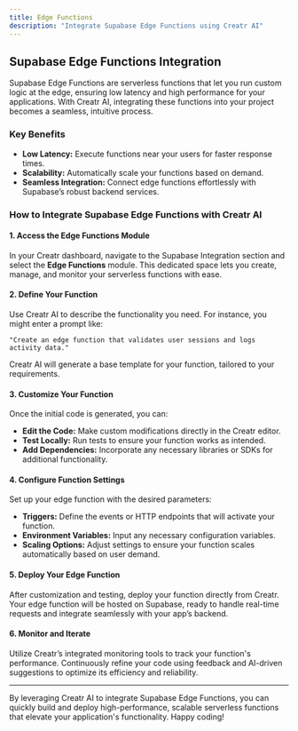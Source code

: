 ```yaml
---
title: Edge Functions
description: "Integrate Supabase Edge Functions using Creatr AI"
---
```


## Supabase Edge Functions Integration

Supabase Edge Functions are serverless functions that let you run custom logic at the edge, ensuring low latency and high performance for your applications. With Creatr AI, integrating these functions into your project becomes a seamless, intuitive process.

### Key Benefits

- **Low Latency:** Execute functions near your users for faster response times.
- **Scalability:** Automatically scale your functions based on demand.
- **Seamless Integration:** Connect edge functions effortlessly with Supabase’s robust backend services.

### How to Integrate Supabase Edge Functions with Creatr AI

#### 1. Access the Edge Functions Module
In your Creatr dashboard, navigate to the Supabase Integration section and select the **Edge Functions** module. This dedicated space lets you create, manage, and monitor your serverless functions with ease.

#### 2. Define Your Function
Use Creatr AI to describe the functionality you need. For instance, you might enter a prompt like:

```plaintext
"Create an edge function that validates user sessions and logs activity data."
```

Creatr AI will generate a base template for your function, tailored to your requirements.

#### 3. Customize Your Function
Once the initial code is generated, you can:
- **Edit the Code:** Make custom modifications directly in the Creatr editor.
- **Test Locally:** Run tests to ensure your function works as intended.
- **Add Dependencies:** Incorporate any necessary libraries or SDKs for additional functionality.

#### 4. Configure Function Settings
Set up your edge function with the desired parameters:
- **Triggers:** Define the events or HTTP endpoints that will activate your function.
- **Environment Variables:** Input any necessary configuration variables.
- **Scaling Options:** Adjust settings to ensure your function scales automatically based on user demand.

#### 5. Deploy Your Edge Function
After customization and testing, deploy your function directly from Creatr. Your edge function will be hosted on Supabase, ready to handle real-time requests and integrate seamlessly with your app’s backend.

#### 6. Monitor and Iterate
Utilize Creatr’s integrated monitoring tools to track your function's performance. Continuously refine your code using feedback and AI-driven suggestions to optimize its efficiency and reliability.

---

By leveraging Creatr AI to integrate Supabase Edge Functions, you can quickly build and deploy high-performance, scalable serverless functions that elevate your application's functionality. Happy coding!
